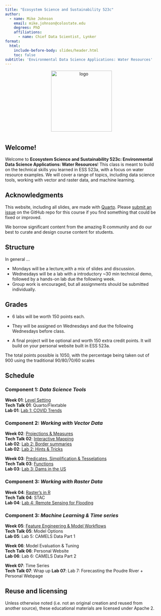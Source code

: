 ```yaml
---
title: "Ecosystem Science and Sustainability 523c"
author:
  - name: Mike Johnson
    email: mike.johnson@colostate.edu
    degrees: PhD
    affiliations:
      - name: Chief Data Scientist, Lynker
format:
  html:
    include-before-body: slides/header.html
    toc: false
subtitle: 'Environmental Data Science Applications: Water Resources'
---
```


<center>
<img src="csu-rams-logo.png" alt="logo" style="margin-bottom: 10px" width="200&quot;"/>
</center>

## Welcome!

Welcome to **Ecosystem Science and Sustainability 523c: Environmental Data Science Applications: Water Resources**! This class is meant to build on the technical skills you learned in ESS 523a, with a focus on water resource examples. We will cover a range of topics, including data science tools, working with vector and raster data, and machine learning.

## Acknowledgments {.appendix}

This website, including all slides, are made with [Quarto](https://quarto.org/). Please [submit an issue](https://github.com/mikejohnson51/csu-ess-330/issues) on the GitHub repo for this course if you find something that could be fixed or improved.

We borrow significant content from the amazing R community and do our best to curate and design course content for students.

## Structure

In general ...

- Mondays will be a lecture,with a mix of slides and discussion. 
- Wednesdays will be a lab with a introductory ~30 min technical demo, followed by a hands-on lab due the following week.
- Group work is encouraged, but all assignments should be submitted individually.

## Grades

- 6 labs will be worth 150 points each. 

- They will be assigned on Wednesdays and due the following Wednesdays before class.

- A final project will be optional and worth 150 extra credit points. It will build on your personal website built in ESS 523a.

The total points possible is 1050, with the percentage being taken out of 900 using the traditional 90/80/70/60 scales

## Schedule 

### **Component 1**: _Data Science Tools_

<i class="fa fa-commenting-o" aria-hidden="true"></i> **Week 01**: [Level Setting](slides/week-1.qmd)\
<i class="fa fa-commenting-o" aria-hidden="true"></i> **Tech Talk 01**: Quarto/Flextable\
<i class="fa fa-laptop" aria-hidden="true"></i> **Lab 01**: [Lab 1: COVID Trends](labs/lab1.qmd)\

### **Component 2**: _Working with Vector Data_

<i class="fa fa-commenting-o" aria-hidden="true"></i> **Week 02**: [Projections & Measures](slides/week-2.qmd)\
<i class="fa fa-commenting-o" aria-hidden="true"></i> **Tech Talk 02**: [Interactive Mapping](slides/leaflet-examples.qmd)\
<i class="fa fa-laptop" aria-hidden="true"></i> **Lab 02**: [Lab 2: Border summaries](labs/lab2.qmd)\
<i class="fa fa-question" aria-hidden="true"></i> **Lab 02**: [Lab 2: Hints & Tricks](labs/lab2-hints.qmd)\

<i class="fa fa-commenting-o" aria-hidden="true"></i> **Week 03**: [Predicates, Simplification & Tesselations](slides/week-3.qmd)\
<i class="fa fa-commenting-o" aria-hidden="true"></i> **Tech Talk 03**: [Functions](slides/functions.qmd) \
<i class="fa fa-laptop" aria-hidden="true"></i> **Lab 03**: [Lab 3: Dams in the US](labs/lab3.qmd)\

### **Component 3**: _Working with Raster Data_

<i class="fa fa-commenting-o" aria-hidden="true"></i> **Week 04**: [Raster's in R](slides/week-4.qmd)\
<i class="fa fa-commenting-o" aria-hidden="true"></i> **Tech Talk 04**: STAC\
<i class="fa fa-laptop" aria-hidden="true"></i>**Lab 04**: [Lab 4: Remote Sensing for Flooding](labs/lab4.qmd)\

### **Component 3**: _Machine Learning & Time series_

<i class="fa fa-commenting-o" aria-hidden="true"></i> **Week 05**: [Feature Engineering & Model Workflows](slides/week-5.qmd)\
<i class="fa fa-commenting-o" aria-hidden="true"></i> **Tech Talk 05**: Model Options\
<i class="fa fa-laptop" aria-hidden="true"></i> **Lab 05**:  Lab 5: CAMELS Data Part 1\

<i class="fa fa-commenting-o" aria-hidden="true"></i> **Week 06**: Model Evaluation & Tuning\
<i class="fa fa-commenting-o" aria-hidden="true"></i> **Tech Talk 06**: Personal Website\
<i class="fa fa-laptop" aria-hidden="true"></i> **Lab 06**: Lab 6: CAMELS Data Part 2\

<i class="fa fa-commenting-o" aria-hidden="true"></i> **Week 07**: Time Series\
<i class="fa fa-commenting-o" aria-hidden="true"></i> **Tech Talk 07**: Wrap up
<i class="fa fa-laptop" aria-hidden="true"></i> **Lab 07**: Lab 7: Forecasting the Poudre River + Personal Webpage

## Reuse and licensing {.appendix}

Unless otherwise noted (i.e. not an original creation and reused from another source), these educational materials are licensed under Apache 2.
